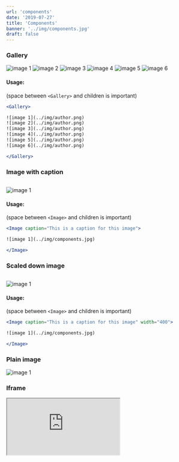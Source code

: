 ```yaml
---
url: 'components'
date: '2019-07-27'
title: 'Components'
banner: '../img/components.jpg'
draft: false
---
```


### Gallery

<Gallery>

![image 1](../img/author.png)
![image 2](../img/author.png)
![image 3](../img/author.png)
![image 4](../img/author.png)
![image 5](../img/author.png)
![image 6](../img/author.png)

</Gallery>

#### Usage:
(space between `<Gallery>` and children is important)

```jsx
<Gallery>

![image 1](../img/author.png)
![image 2](../img/author.png)
![image 3](../img/author.png)
![image 4](../img/author.png)
![image 5](../img/author.png)
![image 6](../img/author.png)

</Gallery>
```


### Image with caption

<Image caption="This is a caption for this image">

![image 1](../img/components.jpg)

</Image>

#### Usage:
(space between `<Image>` and children is important)

```jsx
<Image caption="This is a caption for this image">

![image 1](../img/components.jpg)

</Image>
```

### Scaled down image

<Image caption="This is a caption for this image" width="400">

![image 1](../img/components.jpg)

</Image>

#### Usage:
(space between `<Image>` and children is important)

```jsx
<Image caption="This is a caption for this image" width="400">

![image 1](../img/components.jpg)

</Image>
```

### Plain image

![image 1](../img/components.jpg)

### Iframe

<Iframe src="https://codesandbox.io/embed/4rn8vm4nv0?expanddevtools=1&view=preview" width={920} height={600} />

<Iframe src="https://codesandbox.io/embed/4rn8vm4nv0?expanddevtools=1&view=preview" width={920} height={600} disableOverlay={true} />

#### Usage:

```html
<Iframe src="https://codesandbox.io/embed/4rn8vm4nv0?expanddevtools=1&view=preview" width={920} height={600} disableOverlay={false} />
```

### Javascript code sample:

```js
class Example extends React.Component {
  render() {
    return <strong>Hello World!</strong>
  }
}
```

### CSS code sample:

```css
body {
  color: white;
}
```

### Code sample with filename:

```jsx!example.js
class Example extends React.Component {
  render() {
    return <strong>Hello World!</strong>
  }
}
```

### Live code sample which you can edit:

```.jsx!example.js
class Example extends React.Component {
  render() {
    return <strong>Hello World!</strong>
  }
}
```

Monospaced font with programming ligatures by [Fira Code](https://github.com/tonsky/FiraCode).

```js
const isEqual = (prev, next) => prev === next;
const notEqual = (prev, next) => prev !== next;
```
